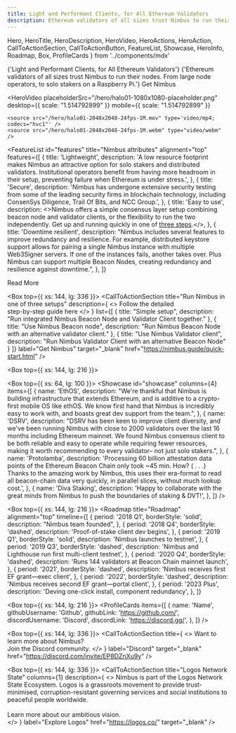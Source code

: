 ```yaml
---
title: Light and Performant Clients, for All Ethereum Validators
description: Ethereum validators of all sizes trust Nimbus to run their nodes. From large node operators, to solo stakers on a Raspberry Pi.
---
```


  Hero,
  HeroTitle,
  HeroDescription,
  HeroVideo,
  HeroActions,
  HeroAction,
  CallToActionSection,
  CallToActionButton,
  FeatureList,
  Showcase,
  HeroInfo,
  Roadmap,
  Box,
  ProfileCards
} from '../components/mdx'

<Hero size="large">
  <HeroInfo>
    <HeroTitle>
      {'Light and Performant Clients, for All Ethereum Validators'}
    </HeroTitle>
    <HeroDescription>
      {'Ethereum validators of all sizes trust Nimbus to run their nodes. From large node operators, to solo stakers on a Raspberry Pi.'} 
    </HeroDescription>
    <HeroActions>
      <HeroAction variant="outlined" href="https://nimbus.guide/quick-start.html" target="_blank">
        Get Nimbus
      </HeroAction>
    </HeroActions>
  </HeroInfo>
  
  <HeroVideo
    placeholderSrc="/hero/halo01-1080x1080-placeholder.png"
    desktop={{ scale: "1.514792899" }}
    mobile={{ scale: "1.514792899"  }}
  >
    <source src="/hero/halo01-2048x2048-24fps-1M.mov" type='video/mp4; codecs="hvc1"' />
    <source src="/hero/halo01-2048x2048-24fps-1M.webm" type="video/webm" />  
  </HeroVideo>
</Hero>

<FeatureList
  id="features"
  title="Nimbus attributes"
  alignment="top"
  features={[
    {
      title: 'Lightweight',
      description:
        'A low resource footprint makes Nimbus an attractive option for solo stakers and distributed validators. Institutional operators benefit from having more headroom in their setup, preventing failure when Ethereum is under stress.',
    },
    {
      title: 'Secure',
      description:
        'Nimbus has undergone extensive security testing from some of the leading security firms in blockchain technology, including ConsenSys Diligence, Trail Of Bits, and NCC Group.',
    },
    {
      title: 'Easy to use',
      description:
        <>Nimbus offers a simple consensus layer setup combining beacon node and validator clients, or the flexibility to run the two independently. Get up and running quickly in one of <a href='https://nimbus.guide/quick-start.html'>three steps</a>.</>,
    },
    {
      title: 'Downtime resilient',
      description:
        "Nimbus includes several features to improve redundancy and resilience. For example, distributed keystore support allows for pairing a single Nimbus instance with multiple Web3Signer servers. If one of the instances fails, another takes over. Plus Nimbus can support multiple Beacon Nodes, creating redundancy and resilience against downtime.",
    },
  ]}
>
  <CallToActionButton variant="outlined" href="/about/architect" target="_self">
    Read More
  </CallToActionButton>
</FeatureList>

<Box top={{ xs: 144, lg: 336 }}>
  <CallToActionSection
    title="Run Nimbus in one of three setups"
    description={
      <>
        Follow the detailed<br/>step-by-step guide here
      </>
    }
    list={[
      {
        title: "Simple setup",
        description: "Run integrated Nimbus Beacon Node and Validator Client together."
      },
      {
        title: "Use Nimbus Beacon node",
        description: "Run Nimbus Beacon Node with an alternative validator client."
      },
      {
        title: "Use Nimbus Validator client",
        description: "Run Nimbus Validator Client with an alternative Beacon Node"
      }
    ]}
    label="Get Nimbus"
    target="_blank"
    href="https://nimbus.guide/quick-start.html"
  />
</Box>

<Box top={{ xs: 144, lg: 216 }}>
  <CallToActionSection
    title="User endorsements"
    columns={2}
    description="Nimbus is trusted by Etherem validators diverse in both size and operating requirements. But don’t just take our word for it."
    label="Get Nimbus"
    href="https://nimbus.guide/quick-start.html"
    target="_blank"
  />
</Box>

<Box top={{ xs: 64, lg: 100 }}>
  <Showcase
    id="showcase"
    columns={4}
    items={[
      {
        name: 'EthOS',
        description:
          "We're thankful that Nimbus is building infrastructure that extends Ethereum, and is additive to a crypto-first mobile OS like ethOS. We know first hand that Nimbus is incredibly easy to work with, and boasts great dev support from the team.",
      },
      {
        name: 'DSRV',
        description:
          "DSRV has been keen to improve client diversity, and we've been running Nimbus with close to 2000 validators over the last 16 months including Ethereum mainnet. We found Nimbus consensus client to be both reliable and easy to operate while requiring fewer resources, making it worth recommending to every validator– not just solo stakers.",
      },
      {
        name: 'Protolamba',
        description:
          'Processing 60 billion attestation data points of the Ethereum Beacon Chain only took ~45 min. How? ( . . .) Thanks to the amazing work by Nimbus, this uses their era-format to read all beacon-chain data very quickly, in parallel slices, without much lookup cost.',
      },
      {
        name: 'Diva Staking',
        description:
          'Happy to collaborate with the great minds from Nimbus to push the boundaries of staking & DVT!',
      },
    ]}
  />
</Box>

<Box top={{ xs: 144, lg: 216 }}>
  <Roadmap
    title="Roadmap"
    alignment="top"
    timeline={[
      {
        period: '2018 Q1',
        borderStyle: 'solid',
        description: "Nimbus team founded",
      },
      {
        period: '2018 Q4',
        borderStyle: 'dashed',
        description: 'Proof-of-stake client dev begins',
      },
      {
        period: '2019 Q1',
        borderStyle: 'solid',
        description: 'Nimbus launches to testnet',
      },
      {
        period: '2019 Q3',
        borderStyle: 'dashed',
        description: 'Nimbus and Lighthouse run first multi-client testnet',
      },
      {
        period: '2020 Q4',
        borderStyle: 'dashed',
        description: 'Runs 144 validators at Beacon Chain mainnet launch',
      },
      {
        period: '2021',
        borderStyle: 'dashed',
        description: 'Nimbus receives first EF grant—exec client',
      },
      {
        period: '2022',
        borderStyle: 'dashed',
        description: 'Nimbus receives second EF grant—portal client',
      },
      {
        period: '2023 Plus',
        description: 'Deving one-click install, component redundancy',
      },
    ]}
  >
  </Roadmap>
</Box>

<Box top={{ xs: 144, lg: 216 }}>
  <CallToActionSection
    title="Team"
    columns={1}
  />
  <ProfileCards
    items={[
      {
        name: 'Name',
        githubUsername: 'Github',
        githubLink: 'https://github.com/',
        discordUsername: 'Discord',
        discordLink: 'https://discord.gg/',
      },
    ]}
  />
</Box>

<Box top={{ xs: 144, lg: 336 }}>
  <CallToActionSection
    title={
      <>
        Want to learn more about Nimbus? <br/> 
        Join the Discord community.
      </>
    }
    label="Discord"
    target="_blank"
    href="https://discord.com/invite/EP8DZnXu9y"
  />
</Box>

<Box top={{ xs: 144, lg: 336 }}>
  <CallToActionSection
    title="Logos Network State"
    columns={1}
    description={
      <>
        Nimbus is part of the Logos Network State Ecosystem. Logos is a grassroots movement to provide trust-minimised, corruption-resistant governing services and social institutions to peaceful people worldwide.
        <br/>
        <br/>
        Learn more about our ambitious vision.  
      </>
    }
    label="Explore Logos"
    href="https://logos.co/"
    target="_blank"
  />
</Box>
